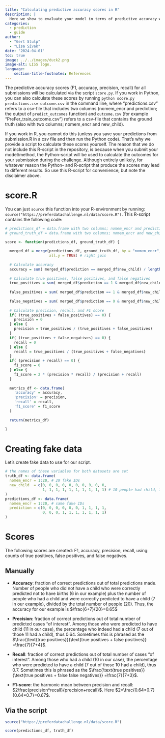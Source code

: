 ```yaml
---
title: "Calculating predictive accuracy scores in R"
description: |
  Here we show to evaluate your model in terms of predictive accuracy when you are working in R.
categories:
  - prediction
  - guide
author: 
  - "Gert Stulp"
  - "Lisa Sivak"
date: '2024-04-01'
toc: true
image: ../../images/duck2.png
image-alt: LISS logo. 
language: 
    section-title-footnotes: References
---
```


The predictive accuracy scores (F1, accuracy, precision, recall) for all submissions will be calculated via the script `score.py`. If you work in Python, you can also calculate these scores by running `python score.py predictions.csv outcome.csv` in the command line, where "predictions.csv" refers to a csv-file that includes two columns (nomem_encr and prediction; the output of `predict_outcomes` function) and `outcome.csv` (for example "PreFer_train_outcome.csv") refers to a csv-file that contains the ground truth (also with two columns; nomem_encr and new_child). 

If you work in R, you cannot do this (unless you save your predictions from submission.R in a csv file and then run the Python code). That's why we provide a script to calculate these scores yourself. The reason that we do not include this R-script in the repository, is because when you submit your model/method, the Python-script will be used to calculate the outcomes for your submission during the challenge. Although entirely unlikely, for whatever reason the Python- and R-script that produce the scores may lead to different results. So use this R-script for convenience, but note the disclaimer above.

# score.R
You can just `source` this function into your R-environment by running: `source("https://preferdatachallenge.nl/data/score.R")`. This R-script contains the following code:

```r
# predictions_df = data.frame with two columns; nomem_encr and predictions
# ground_truth_df = data.frame with two columns; nomem_encr and new_child

score <- function(predictions_df, ground_truth_df) {
  
  merged_df = merge(predictions_df, ground_truth_df, by = "nomem_encr",
                    all.y = TRUE) # right join
  
  # Calculate accuracy
  accuracy = sum( merged_df$prediction == merged_df$new_child) / length(merged_df$new_child) 
  
  # Calculate true positives, false positives, and false negatives
  true_positives = sum( merged_df$prediction == 1 & merged_df$new_child == 1 )
    
  false_positives = sum( merged_df$prediction == 1 & merged_df$new_child == 0 )
    
  false_negatives = sum( merged_df$prediction == 0 & merged_df$new_child == 1 )
    
  # Calculate precision, recall, and F1 score
  if( (true_positives + false_positives) == 0) {
    precision = 0
  } else {
    precision = true_positives / (true_positives + false_positives)
  }
  if( (true_positives + false_negatives) == 0) {
    recall = 0
  } else {
    recall = true_positives / (true_positives + false_negatives)
  }
  if( (precision + recall) == 0) {
    f1_score = 0
  } else {
    f1_score = 2 * (precision * recall) / (precision + recall)
  }
  
  metrics_df <- data.frame(
    'accuracy' = accuracy,
    'precision' = precision,
    'recall' = recall,
    'f1_score' = f1_score
  )
  
  return(metrics_df)

}
```


# Creating fake data
Let's create fake data to use for our script. 
```r
# the names of these variables for both datasets are set
truth_df <- data.frame(
  nomem_encr = 1:20, # 20 fake IDs
  new_child  = c(0, 0, 0, 0, 0, 0, 0, 0, 0, 0,
                 1, 1, 1, 1, 1, 1, 1, 1, 1, 1) # 10 people had child, 10 people did not
)
predictions_df <- data.frame(
  nomem_encr = 1:20, # same fake IDs
  prediction = c(0, 0, 0, 0, 0, 0, 1, 1, 1, 1,
                 0, 0, 0, 1, 1, 1, 1, 1, 1, 1)
)
```

# Scores
The following scores are created: F1, accuracy, precision, recall, using counts of true positives, false positives, and false negatives.

## Manually
- **Accuracy**: fraction of correct predictions out of total predictions made. Number of people who did not have a child who were correctly predicted not to have births (6 in our example) plus the number of people who had a child and were correctly predicted to have a child (7 in our example), divided by the total number of people (20). Thus, the accuracy for our example is $\frac{6+7}{20}=0.65$

- **Precision**: fraction of correct predictions out of total number of predicted cases "of interest". Among those who were predicted to have child (11 in our case), the percentage who indeed had a child (7 out of those 11 had a child), thus 0.64. Sometimes this is phrased as the $\frac{\text{true positives}}{\text{true positives + false positives}} =\frac{7}{7+4}$.

- **Recall**: fraction of correct predictions out of total number of cases "of interest". Among those who had a child (10 in our case), the percentage who were predicted to have a child (7 out of those 10 had a child), thus 0.7. Sometimes this is phrased as the $\frac{\text{true positives}}{\text{true positives + false false negatives}} =\frac{7}{7+3}$.

- **F1-score**: the harmonic mean between precision and recall: $2\frac{precision*recall}{precision+recall}$. Here $2*\frac{0.64*0.7}{0.64*0.7}=0.67$.

## Via the script
```r
source("https://preferdatachallenge.nl/data/score.R")
```

```r
score(predictions_df, truth_df)
```



